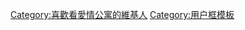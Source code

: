 {{Userbox
| id      =公寓住户
| id-c    =white
| id-s    =12
| info    =這個用戶喜歡看'''[[爱情公寓 (电视剧)|爱情公寓]]'''。
| info-c  =pink
| info-s  =9
| border-c=blue
}}
<includeonly>[[Category:喜歡看愛情公寓的維基人]]</includeonly>
<noinclude>[[Category:用户框模板]]</noinclude>